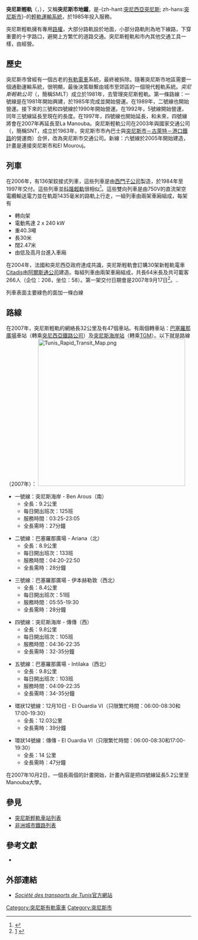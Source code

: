 {{noteTA
|T=zh-tw:突尼斯輕軌; zh-cn:突尼斯轻轨; zh-hk:突尼斯輕軌
|G1=地名
|G2=Railway
|1=zh:突尼斯; zh-hk:突尼斯; zh-tw:突尼斯; zh-cn:突尼斯市;
|2=zh:突尼西亞; zh-cn:突尼斯; zh-hk:突尼西亞; zh-tw:突尼西亞;
|3=zh:突尼斯輕軌; zh-cn:突尼斯轻轨; zh-hk:突尼斯輕軌; zh-tw:突尼斯輕軌;
|4=zh:突尼斯海岸; zh-hk:突尼斯海岸; zh-tw:突尼斯海岸; zh-cn:突尼斯市海岸;
}}
{{Infobox public transit
|name                        = 突尼斯輕軌<br>{{lang|fr|Métro léger de Tunis}}<br>{{lang|ar|المترو الخفيف المدينة تونس}}
|image                       = 
|imagesize                   = 
|image2                      = RameCitadisMetroLegerTunisJuin2012.jpg
|imagesize2                  = 225px
|caption2                    = 突尼斯輕軌列車
|owner                       = 
|locale                      = {{TUN}}[[突尼斯市|突尼斯市]]
|transit_type                = [[輕軌運輸系統|輕軌運輸系統]]
|lines                       = 6
|stations                    = 63
|ridership                   = 
|headquarters                = 
|website                     = {{url|https://www.lrtjakarta.co.id/|突尼斯市交通公司官方網站}}
|began_operation             = 1985年
|operator                    = 突尼斯市交通公司
|vehicles                    = 
|headway                     = 
|system_length               = {{convert|45.2|km|mi}}
|track_gauge                 = {{standard gauge}}
|el                          = 750[[伏特|伏特]][[直流電|直流電]]（[[架空電纜|架空電纜]]）
}}
'''突尼斯輕軌'''（{{lang-fr|Métro léger de Tunis}}，{{lang-ar|المترو الخفيف المدينة تونس}}），又稱'''突尼斯市地鐵'''，是-{zh-hant:[[突尼西亞|突尼西亞]][[突尼斯|突尼斯]]; zh-hans:[[突尼斯市|突尼斯市]]}-的[[輕軌運輸系統|輕軌運輸系統]]，於1985年投入服務。

突尼斯輕軌擁有專用[[路權|路權]]，大部分路軌設於地面，小部分路軌則為地下線路，下穿重要的十字路口，避開上方繁忙的道路交通。突尼斯輕軌和市內其他交通工具一樣，由{{en-link|突尼斯市交通公司|Société des transports de Tunis}}經營。

==歷史==
突尼斯市曾經有一個古老的[[有軌電車|有軌電車]]系統，最終被拆除。隨著突尼斯市地區需要一個通勤運輸系統，很明顯，最後決策聯繫由城市至郊區的一個現代輕軌系統。''突尼斯輕軌公司''（{{lang-fr|Société du métro léger de Tunis}}，簡稱SMLT）成立於1981年，去管理突尼斯輕軌。第一條路線：一號線是在1981年開始興建，於1985年完成並開始營運。在1989年，二號線也開始營運。接下來的三號和四號線於1990年開始營運。在1992年，5號線開始營運，同年三號線延長至現在的長度。在1997年，四號線也開始延長，和未來，四號線將會在2007年再延長至La Manouba。突尼斯輕軌公司在2003年與國家交通公司（{{lang-fr|Société nationale de transports}}，簡稱SNT，成立於1963年，突尼斯市市內巴士與[[TGM|突尼斯市－古萊特－港口鐵路]]的營運商）合併，改為突尼斯市交通公司。新線：六號線於2005年開始建造，計畫是連接突尼斯市和El Mourouj。

== 列車 ==
在2006年，有136架鉸接式列車，這些列車是由[[西門子公司|西門子公司]]製造，於1984年至1997年交付。這些列車並[[科隆輕軌|科隆輕軌]]很相似<ref name="urbanrail">{{Cite web |url=http://www.urbanrail.net/af/tunis/tunis.htm |title=Urbanrail.net的資料頁 |accessdate=2009-04-26 |archive-date=2017-11-19 |archive-url=https://web.archive.org/web/20171119232531/http://www.urbanrail.net/af/tunis/tunis.htm |dead-url=no }}</ref>。這些雙向列車是由750V的直流架空電纜輸送電力並在軌距1435毫米的路軌上行走，一組列車由兩架車廂組成，每架有

* 轉向架
* 電動馬達 2 x 240 kW
* 重40.3噸
* 長30米
* 闊2.47米
* 由低及高月台進入車廂
 
在2004年，法國和突尼西亞政府達成共識，突尼斯輕軌會訂購30架新輕軌電車[[Citadis|Citadis]]由[[阿爾斯通公司|阿爾斯通公司]]建造。每組列車由兩架車廂組成，共長64米長及共可載客266人（企位：208，坐位：58）。第一架交付日期會是2007年9月17日<ref>[http://www.lapresse.tn/index.php?opt=15&categ=1&news=56810] {{Wayback|url=http://www.lapresse.tn/index.php?opt=15&categ=1&news=56810 |date=20171112185644 }}{{fr}}</ref>。.. 

列車表面主要綠色的面加一條白線

== 路線 ==
在2007年，突尼斯輕軌的網絡長32公里及有47個車站。有兩個轉車站：[[巴塞羅那廣場|巴塞羅那廣場]]車站（轉乘[[突尼西亞鐵路公司|突尼西亞鐵路公司]]）及[[突尼斯海岸站|突尼斯海岸站]]（轉乘[[TGM|TGM]]）。以下就是路線（2007年）：
[[Image:Tunis_Rapid_Transit_Map.png|400px]]
* 一號線：突尼斯海岸 - Ben Arous（南）
**全長：9.2公里
**每日開出班次：125班  
**服務時間：03:25-23:05 
**全長需時：27分鐘

* 二號線：巴塞羅那廣場 - Ariana（北）
**全長：8.9公里
**每日開出班次：133班
**服務時間：04:20-22:50 
**全長需時：28分鐘

*三號線：巴塞羅那廣場 - 伊本赫勒敦（西北）
**全長：8.4公里
**每日開出班次：51班
**服務時間：05:55-19:30 
**全長需時：28分鐘

*四號線：突尼斯海岸 - 傳傳（西）
**全長：9.8公里
**每日開出班次：105班
**服務時間：04:36-22:35 
**全長需時：32-35分鐘

*五號線：巴塞羅那廣場 - Intilaka（西北）
**全長：9.8公里
**每日開出班次：103班
**服務時間：04:09-22:35 
**全長需時：34-35分鐘
 
*環狀12號線：12月10日 - El Ouardia VI（只限繁忙時間：06:00-08:30和17:00-19:30）
**全長：12.03公里
**全長需時：39分鐘
 
*環狀14號線：傳傳 - El Ouardia VI（只限繁忙時間：06:00-08:30和17:00-19:30）
**全長：14 公里
**全長需時：47分鐘

在2007年10月2日，一個長兩個的計畫開始，計畫內容是把四號線延長5.2公里至Manouba大學。

== 參見 ==
* [[突尼斯輕軌車站列表|突尼斯輕軌車站列表]]
* [[非洲城市鐵路列表|非洲城市鐵路列表]]

== 參考文獻 ==
<references />
* [http://fr.wikipedia.org/wiki/M%C3%A9tro_l%C3%A9ger_de_Tunis ]

== 外部連結 ==
{{Commonscat|Trams of Tunisia}}
*{{fr}} [https://web.archive.org/web/20080728060056/http://www.snt.com.tn/index.asp?page=1000&lang=fr ''Société des transports de Tunis''官方網站{{fr}}]

[[Category:突尼斯有軌電車|Category:突尼斯有軌電車]]
[[Category:突尼斯市|Category:突尼斯市]]